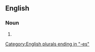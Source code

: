 ==English==

===Noun===
{{head|en|noun plural form}}

# {{plural of|cockroach|lang=en}}

[[Category:English plurals ending in "-es"]]